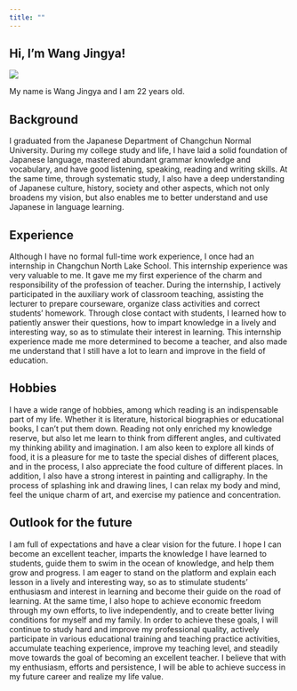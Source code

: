 ```yaml
---
title: ""
---
```


::: {.content-block .about-section}
# Hi, I'm  Wang Jingya!

![](images/profile.jpg)

My name is Wang Jingya and I am 22 years old. 
:::

::: {.content-block}
## Background
I graduated from the Japanese Department of Changchun Normal University. During my college study and life, I have laid a solid foundation of Japanese language, mastered abundant grammar knowledge and vocabulary, and have good listening, speaking, reading and writing skills. At the same time, through systematic study, I also have a deep understanding of Japanese culture, history, society and other aspects, which not only broadens my vision, but also enables me to better understand and use Japanese in language learning.
:::

::: {.content-block}
## Experience
Although I have no formal full-time work experience, I once had an internship in Changchun North Lake School. This internship experience was very valuable to me. It gave me my first experience of the charm and responsibility of the profession of teacher. During the internship, I actively participated in the auxiliary work of classroom teaching, assisting the lecturer to prepare courseware, organize class activities and correct students' homework. Through close contact with students, I learned how to patiently answer their questions, how to impart knowledge in a lively and interesting way, so as to stimulate their interest in learning. This internship experience made me more determined to become a teacher, and also made me understand that I still have a lot to learn and improve in the field of education.
:::

::: {.content-block}
## Hobbies
I have a wide range of hobbies, among which reading is an indispensable part of my life. Whether it is literature, historical biographies or educational books, I can't put them down. Reading not only enriched my knowledge reserve, but also let me learn to think from different angles, and cultivated my thinking ability and imagination. I am also keen to explore all kinds of food, it is a pleasure for me to taste the special dishes of different places, and in the process, I also appreciate the food culture of different places. In addition, I also have a strong interest in painting and calligraphy. In the process of splashing ink and drawing lines, I can relax my body and mind, feel the unique charm of art, and exercise my patience and concentration.
:::

::: {.content-block}
## Outlook for the future
I am full of expectations and have a clear vision for the future. I hope I can become an excellent teacher, imparts the knowledge I have learned to students, guide them to swim in the ocean of knowledge, and help them grow and progress. I am eager to stand on the platform and explain each lesson in a lively and interesting way, so as to stimulate students' enthusiasm and interest in learning and become their guide on the road of learning. At the same time, I also hope to achieve economic freedom through my own efforts, to live independently, and to create better living conditions for myself and my family. In order to achieve these goals, I will continue to study hard and improve my professional quality, actively participate in various educational training and teaching practice activities, accumulate teaching experience, improve my teaching level, and steadily move towards the goal of becoming an excellent teacher.
I believe that with my enthusiasm, efforts and persistence, I will be able to achieve success in my future career and realize my life value.
:::

